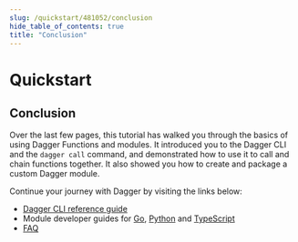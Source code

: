 ```yaml
---
slug: /quickstart/481052/conclusion
hide_table_of_contents: true
title: "Conclusion"
---
```


# Quickstart

## Conclusion

Over the last few pages, this tutorial has walked you through the basics of using Dagger Functions and modules. It introduced you to the Dagger CLI and the `dagger call` command, and demonstrated how to use it to call and chain functions together. It also showed you how to create and package a custom Dagger module.

Continue your journey with Dagger by visiting the links below:

- [Dagger CLI reference guide](../reference/979596-cli.mdx)
- Module developer guides for [Go](../developer-guide/go/index.mdx), [Python](../developer-guide/python/index.mdx) and [TypeScript](../developer-guide/typescript/index.mdx)
- [FAQ](../faq.mdx)
